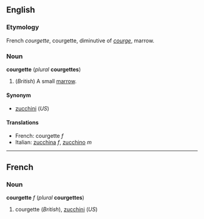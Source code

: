 <!-- If you edit this entry, please edit "zucchini" accordingly. -->

==English==
===Etymology===
French ''courgette'', courgette, diminutive of ''[[courge]]'', marrow.

===Noun===
'''courgette''' (''plural'' '''courgettes''')

#(''British'') A small [[marrow]].

====Synonym====
*[[zucchini]] (''US'')

====Translations====
*French: courgette ''f''
*Italian: [[zucchina]] ''f'', [[zucchino]] ''m''

<!-- If you edit this entry, please edit "zucchini" accordingly. -->

----
==French==
===Noun===
'''courgette''' ''f'' (''plural'' '''courgettes''')

#courgette (''British''), [[zucchini]] (''US'')